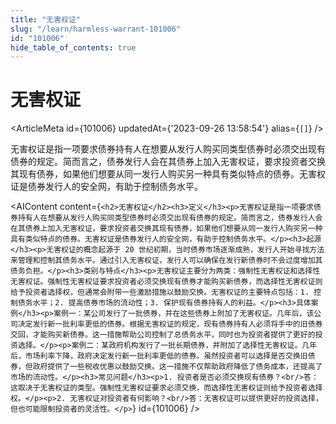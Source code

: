 ```yaml
---
title: "无害权证"
slug: "/learn/harmless-warrant-101006"
id: "101006"
hide_table_of_contents: true
---
```



# 无害权证

<ArticleMeta id={101006} updatedAt={'2023-09-26 13:58:54'} alias={`[]`} />
<div className='border-solid border-b border-t-0 my-4 border-[var(--ifm-color-gray-300)]' />

无害权证是指一项要求债券持有人在想要从发行人购买同类型债券时必须交出现有债券的规定。简而言之，债券发行人会在其债券上加入无害权证，要求投资者交换其现有债券，如果他们想要从同一发行人购买另一种具有类似特点的债券。无害权证是债券发行人的安全网，有助于控制债务水平。

<AIContent content={`<h2>无害权证</h2><h3>定义</h3><p>无害权证是指一项要求债券持有人在想要从发行人购买同类型债券时必须交出现有债券的规定。简而言之，债券发行人会在其债券上加入无害权证，要求投资者交换其现有债券，如果他们想要从同一发行人购买另一种具有类似特点的债券。无害权证是债券发行人的安全网，有助于控制债务水平。</p><h3>起源</h3><p>无害权证的概念起源于 20 世纪初期，当时债券市场逐渐成熟，发行人开始寻找方法来管理和控制其债务水平。通过引入无害权证，发行人可以确保在发行新债券时不会过度增加其债务负担。</p><h3>类别与特点</h3><p>无害权证主要分为两类：强制性无害权证和选择性无害权证。强制性无害权证要求投资者必须交换现有债券才能购买新债券，而选择性无害权证则给予投资者选择权，但通常会附带一些激励措施以鼓励交换。无害权证的主要特点包括：1. 控制债务水平；2. 提高债券市场的流动性；3. 保护现有债券持有人的利益。</p><h3>具体案例</h3><p>案例一：某公司发行了一批债券，并在这些债券上附加了无害权证。几年后，该公司决定发行新一批利率更低的债券。根据无害权证的规定，现有债券持有人必须将手中的旧债券交回，才能购买新债券。这一措施帮助公司控制了总债务水平，同时也为投资者提供了更好的投资选择。</p><p>案例二：某政府机构发行了一批长期债券，并附加了选择性无害权证。几年后，市场利率下降，政府决定发行新一批利率更低的债券。虽然投资者可以选择是否交换旧债券，但政府提供了一些税收优惠以鼓励交换。这一措施不仅帮助政府降低了债务成本，还提高了市场的流动性。</p><h3>常见问题</h3><p>1. 投资者是否必须交换现有债券？<br/>答：这取决于无害权证的类型。强制性无害权证要求必须交换，而选择性无害权证则给予投资者选择权。</p><p>2. 无害权证对投资者有何影响？<br/>答：无害权证可以提供更好的投资选择，但也可能限制投资者的灵活性。</p>`} id={101006} />
